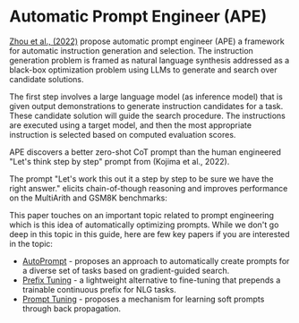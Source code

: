 # Automatic Prompt Engineer (APE)


<Screenshot src={APE} alt="APE" />

[Zhou et al., (2022)](https://arxiv.org/abs/2211.01910) propose automatic prompt engineer (APE) a framework for automatic instruction generation and selection. The instruction generation problem is framed as natural language synthesis addressed as a black-box optimization problem using LLMs to generate and search over candidate solutions. 

The first step involves a large language model (as inference model) that is given output demonstrations to generate instruction candidates for a task. These candidate solution will guide the search procedure. The instructions are executed using a target model, and then the most appropriate instruction is selected based on computed evaluation scores. 

APE discovers a better zero-shot CoT prompt than the human engineered "Let's think step by step" prompt from (Kojima et al., 2022).

The prompt "Let's work this out it a step by step to be sure we have the right answer." elicits chain-of-though reasoning and improves performance on the MultiArith and GSM8K benchmarks:

<Screenshot src={APECOT} alt="APECOT" />

This paper touches on an important topic related to prompt engineering which is this idea of automatically optimizing prompts. While we don't go deep in this topic in this guide, here are few key papers if you are interested in the topic:

- [AutoPrompt](https://arxiv.org/abs/2010.15980) - proposes an approach to automatically create prompts for a diverse set of tasks based on gradient-guided search.
- [Prefix Tuning](https://arxiv.org/abs/2101.00190) - a lightweight alternative to fine-tuning that prepends a trainable continuous prefix for NLG tasks. 
- [Prompt Tuning](https://arxiv.org/abs/2104.08691) - proposes a mechanism for learning soft prompts through back propagation.